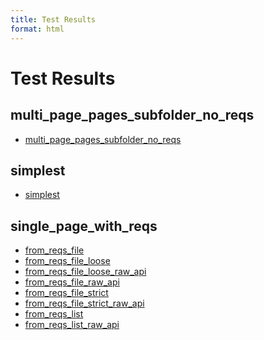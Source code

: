 ```yaml
---
title: Test Results
format: html
---
```


# Test Results


## multi_page_pages_subfolder_no_reqs

- [multi_page_pages_subfolder_no_reqs](..\tests\multi_page_pages_subfolder_no_reqs\docs\index.html)

## simplest

- [simplest](..\tests\simplest\docs\index.html)

## single_page_with_reqs

  - [from_reqs_file](..\tests\single_page_with_reqs\from_reqs_file\docs\index.html)
  - [from_reqs_file_loose](..\tests\single_page_with_reqs\from_reqs_file_loose\docs\index.html)
  - [from_reqs_file_loose_raw_api](..\tests\single_page_with_reqs\from_reqs_file_loose_raw_api\docs\index.html)
  - [from_reqs_file_raw_api](..\tests\single_page_with_reqs\from_reqs_file_raw_api\docs\index.html)
  - [from_reqs_file_strict](..\tests\single_page_with_reqs\from_reqs_file_strict\docs\index.html)
  - [from_reqs_file_strict_raw_api](..\tests\single_page_with_reqs\from_reqs_file_strict_raw_api\docs\index.html)
  - [from_reqs_list](..\tests\single_page_with_reqs\from_reqs_list\docs\index.html)
  - [from_reqs_list_raw_api](..\tests\single_page_with_reqs\from_reqs_list_raw_api\docs\index.html)